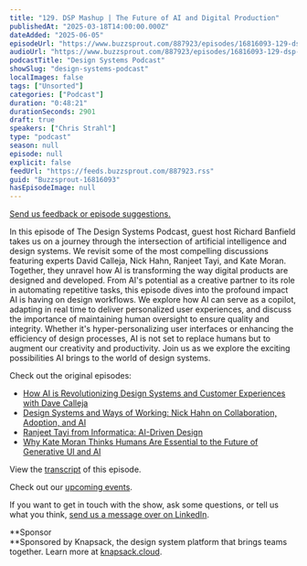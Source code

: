 ```yaml
---
title: "129. DSP Mashup | The Future of AI and Digital Production"
publishedAt: "2025-03-18T14:00:00.000Z"
dateAdded: "2025-06-05"
episodeUrl: "https://www.buzzsprout.com/887923/episodes/16816093-129-dsp-mashup-the-future-of-ai-and-digital-production.mp3"
audioUrl: "https://www.buzzsprout.com/887923/episodes/16816093-129-dsp-mashup-the-future-of-ai-and-digital-production.mp3"
podcastTitle: "Design Systems Podcast"
showSlug: "design-systems-podcast"
localImages: false
tags: ["Unsorted"]
categories: ["Podcast"]
duration: "0:48:21"
durationSeconds: 2901
draft: true
speakers: ["Chris Strahl"]
type: "podcast"
season: null
episode: null
explicit: false
feedUrl: "https://feeds.buzzsprout.com/887923.rss"
guid: "Buzzsprout-16816093"
hasEpisodeImage: null
---
```

[Send us feedback or episode suggestions.](https://www.buzzsprout.com/twilio/text_messages/887923/open_sms)

In this episode of The Design Systems Podcast, guest host Richard Banfield takes us on a journey through the intersection of artificial intelligence and design systems. We revisit some of the most compelling discussions featuring experts David Calleja, Nick Hahn, Ranjeet Tayi, and Kate Moran. Together, they unravel how AI is transforming the way digital products are designed and developed. From AI's potential as a creative partner to its role in automating repetitive tasks, this episode dives into the profound impact AI is having on design workflows. We explore how AI can serve as a copilot, adapting in real time to deliver personalized user experiences, and discuss the importance of maintaining human oversight to ensure quality and integrity. Whether it's hyper-personalizing user interfaces or enhancing the efficiency of design processes, AI is not set to replace humans but to augment our creativity and productivity. Join us as we explore the exciting possibilities AI brings to the world of design systems.

Check out the original episodes:

-   [How AI is Revolutionizing Design Systems and Customer Experiences with Dave Calleja](https://www.buzzsprout.com/887923/episodes/15238316-111-how-ai-is-revolutionizing-design-systems-and-customer-experiences-with-dave-calleja.mp3?download=true)
-   [Design Systems and Ways of Working: Nick Hahn on Collaboration, Adoption, and AI](https://www.buzzsprout.com/887923/episodes/15382348-114-design-systems-and-ways-of-working-nick-hahn-on-collaboration-adoption-and-ai.mp3?download=true)
-   [Ranjeet Tayi from Informatica: AI-Driven Design](https://www.buzzsprout.com/887923/episodes/14712486-105-ranjeet-tayi-from-informatica-ai-driven-design.mp3?download=true)
-   [Why Kate Moran Thinks Humans Are Essential to the Future of Generative UI and AI](https://www.buzzsprout.com/887923/episodes/15664684-117-why-kate-moran-thinks-humans-are-essential-to-the-future-of-generative-ui-and-ai.mp3?download=true)

View the [transcript](https://docs.google.com/document/d/1ox6wsmvQKdTyED34R_U55RNOEaxixrdlfDktyYxtKdg/edit?usp=sharing) of this episode.

Check out our [upcoming events](https://www.knapsack.cloud/events).

If you want to get in touch with the show, ask some questions, or tell us what you think, [send us a message over on LinkedIn](https://www.linkedin.com/showcase/design-systems-podcast/?viewAsMember=true).

**Sponsor  
**Sponsored by Knapsack, the design system platform that brings teams together. Learn more at [knapsack.cloud](https://www.knapsack.cloud/?utm_source=podcast).
